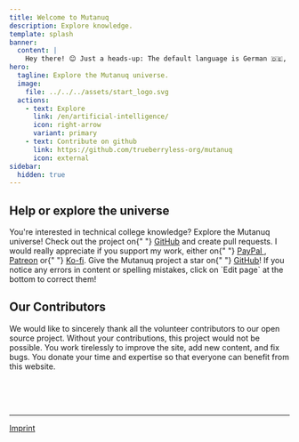 ```yaml
---
title: Welcome to Mutanuq
description: Explore knowledge.
template: splash
banner:
  content: |
    Hey there! 😊 Just a heads-up: The default language is German 🇩🇪, but you’re seeing the English version 🌍 — so some pages might be missing. Thanks for understanding!
hero:
  tagline: Explore the Mutanuq universe.
  image:
    file: ../../../assets/start_logo.svg
  actions:
    - text: Explore
      link: /en/artificial-intelligence/
      icon: right-arrow
      variant: primary
    - text: Contribute on github
      link: https://github.com/trueberryless-org/mutanuq
      icon: external
sidebar:
  hidden: true
---
```



## Help or explore the universe

<CardGrid stagger>
  <Card title="Sniff into the knowledge" icon="random">
    You're interested in technical college knowledge? Explore the Mutanuq
    universe!
  </Card>
  <Card title="Contribute to the universe" icon="add-document">
    Check out the project on{" "}
    <a href="https://github.com/trueberryless-org/mutanuq">GitHub</a> and create
    pull requests.
  </Card>
  <Card title="Support my work" icon="rocket">
    I would really appreciate if you support my work, either on{" "}
    <a href="https://www.paypal.com/donate/?hosted_button_id=WDQ5D2VQ6SWEC">
      PayPal
    </a>
    , <a href="https://www.patreon.com/trueberryless">Patreon</a> or{" "}
    <a href="https://ko-fi.com/trueberryless">Ko-fi</a>.
  </Card>
  <Card title="Star the project" icon="star">
    Give the Mutanuq project a star on{" "}
    <a href="https://github.com/trueberryless-org/mutanuq">GitHub</a>!
  </Card>
  <Card title="Correct my mistakes" icon="pencil">
    If you notice any errors in content or spelling mistakes, click on `Edit
    page` at the bottom to correct them!
  </Card>
</CardGrid>

## Our Contributors

We would like to sincerely thank all the volunteer contributors to our open source project. Without your contributions, this project would not be possible. You work tirelessly to improve the site, add new content, and fix bugs. You donate your time and expertise so that everyone can benefit from this website.


<ContributorList githubRepo="trueberryless-org/mutanuq" />

<br />
<br />
<br />

---

[Imprint](/en/imprint/)
